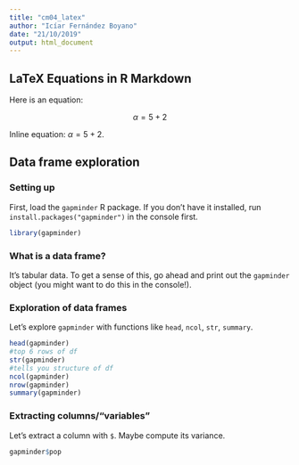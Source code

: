 ```yaml
---
title: "cm04_latex"
author: "Icíar Fernández Boyano"
date: "21/10/2019"
output: html_document
---
```


## LaTeX Equations in R Markdown

Here is an equation:

$$\alpha = 5 + 2$$

Inline equation: $\alpha = 5 + 2$. 

## Data frame exploration

### Setting up

First, load the `gapminder` R package. If you don't have it installed, run `install.packages("gapminder")` in the console first.

```r
library(gapminder)
```

### What is a data frame?

It's tabular data. To get a sense of this, go ahead and print out the `gapminder` object (you might want to do this in the console!).

### Exploration of data frames

Let's explore `gapminder` with functions like `head`, `ncol`, `str`, `summary`.

```r
head(gapminder)
#top 6 rows of df
str(gapminder)
#tells you structure of df
ncol(gapminder)
nrow(gapminder)
summary(gapminder)
```


### Extracting columns/"variables"

Let's extract a column with `$`. Maybe compute its variance.

```r
gapminder$pop
```